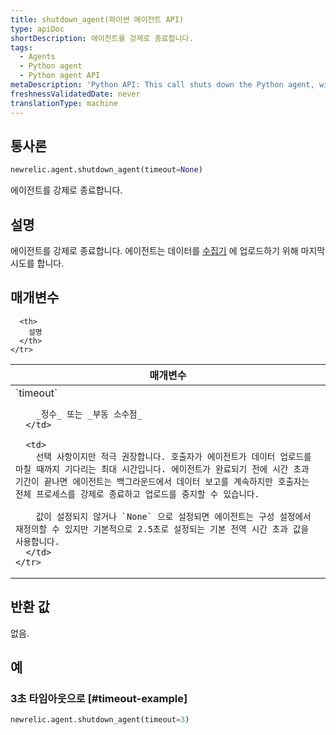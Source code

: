```yaml
---
title: shutdown_agent(파이썬 에이전트 API)
type: apiDoc
shortDescription: 에이전트를 강제로 종료합니다.
tags:
  - Agents
  - Python agent
  - Python agent API
metaDescription: 'Python API: This call shuts down the Python agent, with an optional timeout value.'
freshnessValidatedDate: never
translationType: machine
---
```


## 통사론

```py
newrelic.agent.shutdown_agent(timeout=None)
```

에이전트를 강제로 종료합니다.

## 설명

에이전트를 강제로 종료합니다. 에이전트는 데이터를 [수집기](/docs/accounts-partnerships/education/getting-started-new-relic/glossary#collector) 에 업로드하기 위해 마지막 시도를 합니다.

## 매개변수

<table>
  <thead>
    <tr>
      <th width="25%">
        매개변수
      </th>

      <th>
        설명
      </th>
    </tr>
  </thead>

  <tbody>
    <tr>
      <td>
        `timeout`

        _정수_ 또는 _부동 소수점_
      </td>

      <td>
        선택 사항이지만 적극 권장합니다. 호출자가 에이전트가 데이터 업로드를 마칠 때까지 기다리는 최대 시간입니다. 에이전트가 완료되기 전에 시간 초과 기간이 끝나면 에이전트는 백그라운드에서 데이터 보고를 계속하지만 호출자는 전체 프로세스를 강제로 종료하고 업로드를 중지할 수 있습니다.

        값이 설정되지 않거나 `None` 으로 설정되면 에이전트는 구성 설정에서 재정의할 수 있지만 기본적으로 2.5초로 설정되는 기본 전역 시간 초과 값을 사용합니다.
      </td>
    </tr>
  </tbody>
</table>

## 반환 값

없음.

## 예

### 3초 타임아웃으로 [#timeout-example]

```py
newrelic.agent.shutdown_agent(timeout=3)
```
